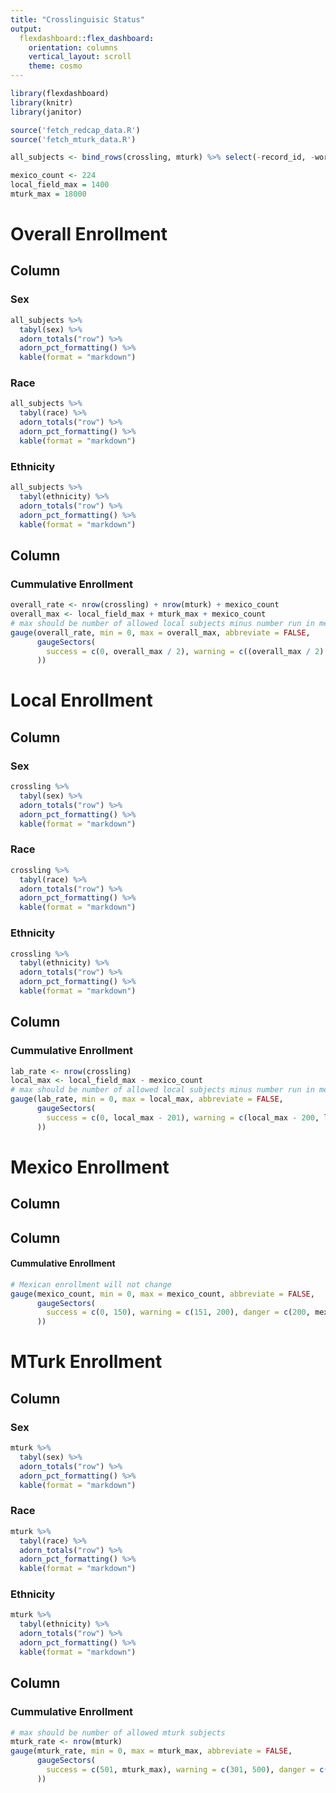 ```yaml
---
title: "Crosslinguisic Status"
output:
  flexdashboard::flex_dashboard:
    orientation: columns
    vertical_layout: scroll
    theme: cosmo
---
```


```r
library(flexdashboard)
library(knitr)
library(janitor)

source('fetch_redcap_data.R')
source('fetch_mturk_data.R')

all_subjects <- bind_rows(crossling, mturk) %>% select(-record_id, -workerid)

mexico_count <- 224
local_field_max = 1400
mturk_max = 18000
```

Overall Enrollment
==================
Column {data-width=650}
-----------------------------------------------------------------------

### Sex
```r
all_subjects %>%
  tabyl(sex) %>%
  adorn_totals("row") %>%
  adorn_pct_formatting() %>%
  kable(format = "markdown")
```

### Race
```r
all_subjects %>%
  tabyl(race) %>%
  adorn_totals("row") %>%
  adorn_pct_formatting() %>%
  kable(format = "markdown")
```

### Ethnicity
```r
all_subjects %>%
  tabyl(ethnicity) %>%
  adorn_totals("row") %>%
  adorn_pct_formatting() %>%
  kable(format = "markdown")
```


Column {data-width=350}
-----------------------------------------------------------------------

### Cummulative Enrollment
```r
overall_rate <- nrow(crossling) + nrow(mturk) + mexico_count
overall_max <- local_field_max + mturk_max + mexico_count
# max should be number of allowed local subjects minus number run in mexico
gauge(overall_rate, min = 0, max = overall_max, abbreviate = FALSE,
      gaugeSectors(
        success = c(0, overall_max / 2), warning = c((overall_max / 2)  + 1 , overall_max * 0.75 ), danger = c((overall_max * 0.75) + 1, overall_max)
      ))
```

Local Enrollment
================
Column {data-width=650}
-----------------------------------------------------------------------

### Sex
```r
crossling %>%
  tabyl(sex) %>%
  adorn_totals("row") %>%
  adorn_pct_formatting() %>%
  kable(format = "markdown")
```

### Race
```r
crossling %>%
  tabyl(race) %>%
  adorn_totals("row") %>%
  adorn_pct_formatting() %>%
  kable(format = "markdown")
```

### Ethnicity
```r
crossling %>%
  tabyl(ethnicity) %>%
  adorn_totals("row") %>%
  adorn_pct_formatting() %>%
  kable(format = "markdown")
```

Column {data-width=350}
-----------------------------------------------------------------------

### Cummulative Enrollment
```r
lab_rate <- nrow(crossling)
local_max <- local_field_max - mexico_count
# max should be number of allowed local subjects minus number run in mexico
gauge(lab_rate, min = 0, max = local_max, abbreviate = FALSE,
      gaugeSectors(
        success = c(0, local_max - 201), warning = c(local_max - 200, local_max - 101), danger = c(local_max - 100, local_max)
      ))
```


Mexico Enrollment
=================
Column {data-width=650}
-----------------------------------------------------------------------

Column {data-width=350}
-----------------------------------------------------------------------

#### Cummulative Enrollment
```r
# Mexican enrollment will not change
gauge(mexico_count, min = 0, max = mexico_count, abbreviate = FALSE,
      gaugeSectors(
        success = c(0, 150), warning = c(151, 200), danger = c(200, mexico_count)
      ))
```


MTurk Enrollment
================
Column {data-width=650}
-----------------------------------------------------------------------

### Sex
```r
mturk %>%
  tabyl(sex) %>%
  adorn_totals("row") %>%
  adorn_pct_formatting() %>%
  kable(format = "markdown")
```

### Race
```r
mturk %>%
  tabyl(race) %>%
  adorn_totals("row") %>%
  adorn_pct_formatting() %>%
  kable(format = "markdown")
```

### Ethnicity
```r
mturk %>%
  tabyl(ethnicity) %>%
  adorn_totals("row") %>%
  adorn_pct_formatting() %>%
  kable(format = "markdown")
```

Column {data-width=350}
-----------------------------------------------------------------------

### Cummulative Enrollment
```r
# max should be number of allowed mturk subjects
mturk_rate <- nrow(mturk)
gauge(mturk_rate, min = 0, max = mturk_max, abbreviate = FALSE,
      gaugeSectors(
        success = c(501, mturk_max), warning = c(301, 500), danger = c(0, 300)
      ))
```